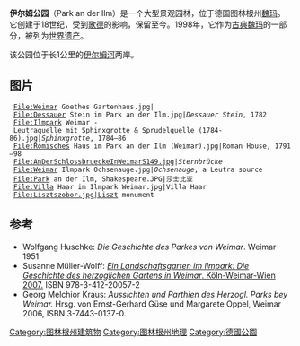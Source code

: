 {{Infobox park
| name = 伊尔姆公园
| photo = File:Ilmpark in Weimar - Blick zum Stern.jpg
| photo_width = 240px
| location = 魏玛
| created = 1778
}}
'''伊尔姆公园'''（Park an der Ilm）是一个大型景观园林，位于德国图林根州[[魏玛|魏玛]]。它创建于18世纪，受到[[歌德|歌德]]的影响，保留至今。1998年，它作为[[古典魏玛|古典魏玛]]的一部分，被列为[[世界遗产|世界遗产]]。

该公园位于长1公里的[[伊尔姆河_(图林根州)|伊尔姆河]]两岸。

== 图片 ==

<gallery widths="150" perrow="5" caption="Park architecture">
  File:Weimar Goethes Gartenhaus.jpg|
  File:Dessauer Stein im Park an der Ilm.jpg|''Dessauer Stein'', 1782
  File:Ilmpark Weimar - Leutraquelle mit Sphinxgrotte & Sprudelquelle (1784-86).jpg|''Sphinxgrotte'', 1784–86
  File:Römisches Haus im Park an der Ilm (Weimar).jpg|Roman House, 1791–98
  File:AnDerSchlossbrueckeInWeimarS149.jpg|''Sternbrücke''
  File:Weimar Ilmpark Ochsenauge.jpg|''Ochsenauge'', a Leutra source
  File:Park an der Ilm, Shakespeare.JPG|莎士比亚
  File:Villa Haar im Ilmpark Weimar.jpg|Villa Haar
  File:Lisztszobor.jpg|Liszt monument
</gallery>

== 参考 ==
* Wolfgang Huschke: ''Die Geschichte des Parkes von Weimar''. Weimar 1951.
* Susanne Müller-Wolff: [http://books.google.de/books?id=HU2f6ar0BCQC&printsec=frontcover&dq=Susanne+Wolff ''Ein Landschaftsgarten im Ilmpark: Die Geschichte des herzoglichen Gartens in Weimar''. Köln-Weimar-Wien 2007.] {{Wayback|url=http://books.google.de/books?id=HU2f6ar0BCQC&printsec=frontcover&dq=Susanne+Wolff |date=20140812094503 }} ISBN 978-3-412-20057-2
* Georg Melchior Kraus: ''Aussichten und Parthien des Herzogl. Parks bey Weimar.'' Hrsg. von Ernst-Gerhard Güse und Margarete Oppel, Weimar 2006, ISBN 3-7443-0137-0.
{{coord|50|58|23|N|11|20|11|E|type:landmark|display=title}}

[[Category:图林根州建筑物|Category:图林根州建筑物]]
[[Category:图林根州地理|Category:图林根州地理]]
[[Category:德國公園|Category:德國公園]]